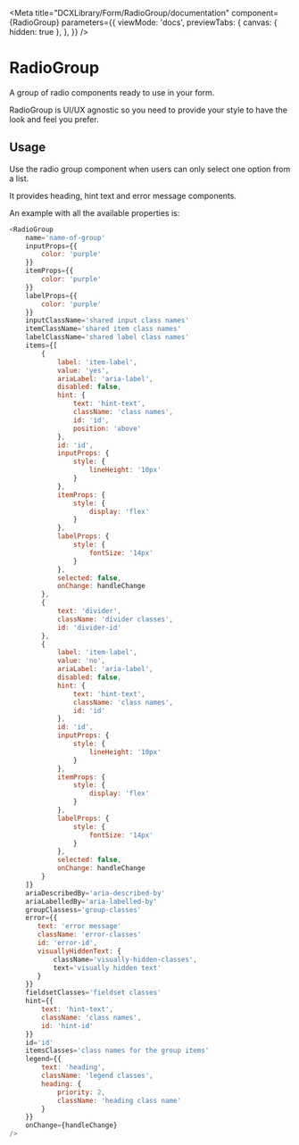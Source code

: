 
<Meta
  title="DCXLibrary/Form/RadioGroup/documentation"
  component={RadioGroup}
  parameters={{
    viewMode: 'docs',
    previewTabs: {
      canvas: { hidden: true },
    },
  }}
/>

# RadioGroup

A group of radio components ready to use in your form.

RadioGroup is UI/UX agnostic so you need to provide your style to have the look and feel you prefer.

## Usage

Use the radio group component when users can only select one option from a list.

It provides heading, hint text and error message components.

An example with all the available properties is:

```js
<RadioGroup
    name='name-of-group'
    inputProps={{
        color: 'purple'
    }}
    itemProps={{
        color: 'purple'
    }}
    labelProps={{
        color: 'purple'
    }}
    inputClassName='shared input class names'
    itemClassName='shared item class names'
    labelClassName='shared label class names'
    items={[
        {
            label: 'item-label',
            value: 'yes',
            ariaLabel: 'aria-label',
            disabled: false,
            hint: {
                text: 'hint-text',
                className: 'class names',
                id: 'id',
                position: 'above'
            },
            id: 'id',
            inputProps: {
                style: {
                    lineHeight: '10px'
                }
            },
            itemProps: {
                style: {
                    display: 'flex'
                }
            },
            labelProps: {
                style: {
                    fontSize: '14px'
                }
            },
            selected: false,
            onChange: handleChange
        },
        {
            text: 'divider',
            className: 'divider classes',
            id: 'divider-id'
        },
        {
            label: 'item-label',
            value: 'no',
            ariaLabel: 'aria-label',
            disabled: false,
            hint: {
                text: 'hint-text',
                className: 'class names',
                id: 'id'
            },
            id: 'id',
            inputProps: {
                style: {
                    lineHeight: '10px'
                }
            },
            itemProps: {
                style: {
                    display: 'flex'
                }
            },
            labelProps: {
                style: {
                    fontSize: '14px'
                }
            },
            selected: false,
            onChange: handleChange
        }
    ]}
    ariaDescribedBy='aria-described-by'
    ariaLabelledBy='aria-labelled-by'
    groupClassess='group-classes'
    error={{
       text: 'error message'
       className: 'error-classes'
       id: 'error-id',
       visuallyHiddenText: {
           className='visually-hidden-classes',
           text='visually hidden text'
       }
    }}
    fieldsetClasses='fieldset classes'
    hint={{
        text: 'hint-text',
        className: 'class names',
        id: 'hint-id'
    }}
    id='id'
    itemsClasses='class names for the group items'
    legend={{
        text: 'heading',
        className: 'legend classes',
        heading: {
            priority: 2,
            className: 'heading class name'
        }
    }}
    onChange={handleChange}
/>
```

<Props of={RadioGroup} />
